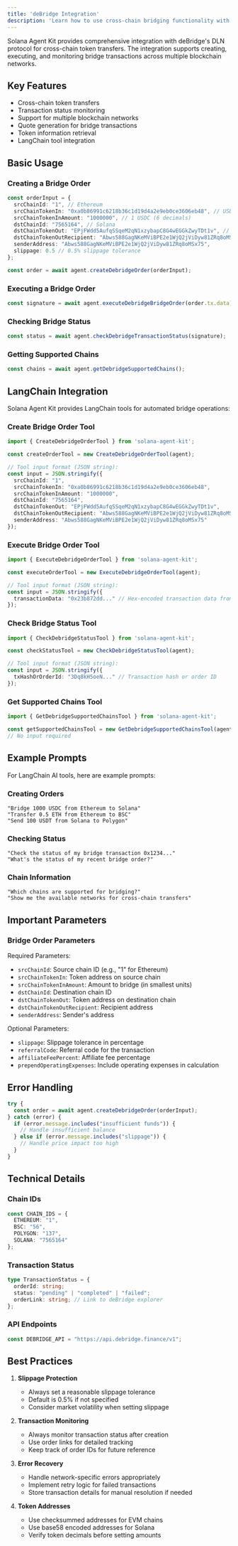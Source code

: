 ```yaml
---
title: 'deBridge Integration'
description: 'Learn how to use cross-chain bridging functionality with deBridge protocol'
---
```


Solana Agent Kit provides comprehensive integration with deBridge's DLN protocol for cross-chain token transfers. The integration supports creating, executing, and monitoring bridge transactions across multiple blockchain networks.

## Key Features

- Cross-chain token transfers
- Transaction status monitoring
- Support for multiple blockchain networks
- Quote generation for bridge transactions
- Token information retrieval
- LangChain tool integration

## Basic Usage

### Creating a Bridge Order

```typescript
const orderInput = {
  srcChainId: "1", // Ethereum
  srcChainTokenIn: "0xa0b86991c6218b36c1d19d4a2e9eb0ce3606eb48", // USDC on Ethereum
  srcChainTokenInAmount: "1000000", // 1 USDC (6 decimals)
  dstChainId: "7565164", // Solana
  dstChainTokenOut: "EPjFWdd5AufqSSqeM2qN1xzybapC8G4wEGGkZwyTDt1v", // USDC on Solana
  dstChainTokenOutRecipient: "Abws588GagNKeMViBPE2e1WjQ2jViDyw81ZRq8oMSx75",
  senderAddress: "Abws588GagNKeMViBPE2e1WjQ2jViDyw81ZRq8oMSx75",
  slippage: 0.5 // 0.5% slippage tolerance
};

const order = await agent.createDebridgeOrder(orderInput);
```

### Executing a Bridge Order

```typescript
const signature = await agent.executeDebridgeBridgeOrder(order.tx.data);
```

### Checking Bridge Status

```typescript
const status = await agent.checkDebridgeTransactionStatus(signature);
```

### Getting Supported Chains

```typescript
const chains = await agent.getDebridgeSupportedChains();
```

## LangChain Integration

Solana Agent Kit provides LangChain tools for automated bridge operations:

### Create Bridge Order Tool

```typescript
import { CreateDebridgeOrderTool } from 'solana-agent-kit';

const createOrderTool = new CreateDebridgeOrderTool(agent);

// Tool input format (JSON string):
const input = JSON.stringify({
  srcChainId: "1",
  srcChainTokenIn: "0xa0b86991c6218b36c1d19d4a2e9eb0ce3606eb48",
  srcChainTokenInAmount: "1000000",
  dstChainId: "7565164",
  dstChainTokenOut: "EPjFWdd5AufqSSqeM2qN1xzybapC8G4wEGGkZwyTDt1v",
  dstChainTokenOutRecipient: "Abws588GagNKeMViBPE2e1WjQ2jViDyw81ZRq8oMSx75",
  senderAddress: "Abws588GagNKeMViBPE2e1WjQ2jViDyw81ZRq8oMSx75"
});
```

### Execute Bridge Order Tool

```typescript
import { ExecuteDebridgeOrderTool } from 'solana-agent-kit';

const executeOrderTool = new ExecuteDebridgeOrderTool(agent);

// Tool input format (JSON string):
const input = JSON.stringify({
  transactionData: "0x23b872dd..." // Hex-encoded transaction data from create_bridge_order
});
```

### Check Bridge Status Tool

```typescript
import { CheckDebridgeStatusTool } from 'solana-agent-kit';

const checkStatusTool = new CheckDebridgeStatusTool(agent);

// Tool input format (JSON string):
const input = JSON.stringify({
  txHashOrOrderId: "3Dq8kH5oeN..." // Transaction hash or order ID
});
```

### Get Supported Chains Tool

```typescript
import { GetDebridgeSupportedChainsTool } from 'solana-agent-kit';

const getSupportedChainsTool = new GetDebridgeSupportedChainsTool(agent);
// No input required
```

## Example Prompts

For LangChain AI tools, here are example prompts:

### Creating Orders
```text
"Bridge 1000 USDC from Ethereum to Solana"
"Transfer 0.5 ETH from Ethereum to BSC"
"Send 100 USDT from Solana to Polygon"
```

### Checking Status
```text
"Check the status of my bridge transaction 0x1234..."
"What's the status of my recent bridge order?"
```

### Chain Information
```text
"Which chains are supported for bridging?"
"Show me the available networks for cross-chain transfers"
```

## Important Parameters

### Bridge Order Parameters

Required Parameters:
- `srcChainId`: Source chain ID (e.g., "1" for Ethereum)
- `srcChainTokenIn`: Token address on source chain
- `srcChainTokenInAmount`: Amount to bridge (in smallest units)
- `dstChainId`: Destination chain ID
- `dstChainTokenOut`: Token address on destination chain
- `dstChainTokenOutRecipient`: Recipient address
- `senderAddress`: Sender's address

Optional Parameters:
- `slippage`: Slippage tolerance in percentage
- `referralCode`: Referral code for the transaction
- `affiliateFeePercent`: Affiliate fee percentage
- `prependOperatingExpenses`: Include operating expenses in calculation

## Error Handling

```typescript
try {
  const order = await agent.createDebridgeOrder(orderInput);
} catch (error) {
  if (error.message.includes("insufficient funds")) {
    // Handle insufficient balance
  } else if (error.message.includes("slippage")) {
    // Handle price impact too high
  }
}
```

## Technical Details

### Chain IDs
```typescript
const CHAIN_IDS = {
  ETHEREUM: "1",
  BSC: "56",
  POLYGON: "137",
  SOLANA: "7565164"
};
```

### Transaction Status
```typescript
type TransactionStatus = {
  orderId: string;
  status: "pending" | "completed" | "failed";
  orderLink: string; // Link to deBridge explorer
};
```

### API Endpoints
```typescript
const DEBRIDGE_API = "https://api.debridge.finance/v1";
```

## Best Practices

1. **Slippage Protection**
   - Always set a reasonable slippage tolerance
   - Default is 0.5% if not specified
   - Consider market volatility when setting slippage

2. **Transaction Monitoring**
   - Always monitor transaction status after creation
   - Use order links for detailed tracking
   - Keep track of order IDs for future reference

3. **Error Recovery**
   - Handle network-specific errors appropriately
   - Implement retry logic for failed transactions
   - Store transaction details for manual resolution if needed

4. **Token Addresses**
   - Use checksummed addresses for EVM chains
   - Use base58 encoded addresses for Solana
   - Verify token decimals before setting amounts